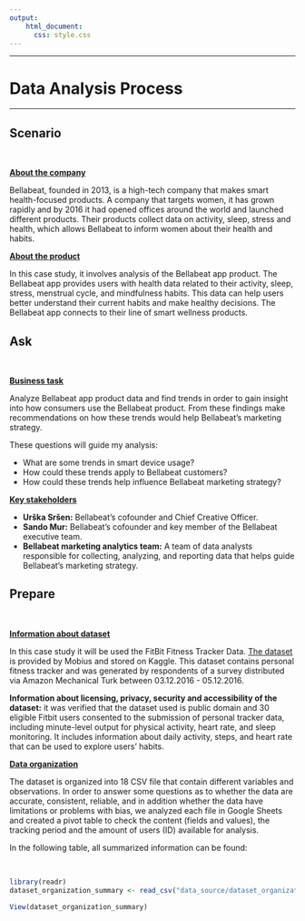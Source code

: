 ```yaml
---
output: 
    html_document:
      css: style.css
---
```


------------------------------------------------------------------------

# Data Analysis Process {.tabset .tabset-fade .tabset-pills}

------------------------------------------------------------------------

## Scenario {.tabset .tabset-fade}

<br>

[**About the company**]{.underline}

Bellabeat, founded in 2013, is a high-tech company that makes smart health-focused products. A company that targets women, it has grown rapidly and by 2016 it had opened offices around the world and launched different products. Their products collect data on activity, sleep, stress and health, which allows Bellabeat to inform women about their health and habits.

[**About the product**]{.underline}

In this case study, it involves analysis of the Bellabeat app product. The Bellabeat app provides users with health data related to their activity, sleep, stress, menstrual cycle, and mindfulness habits. This data can help users better understand their current habits and make healthy decisions. The Bellabeat app connects to their line of smart wellness products.

## Ask {.tabset .tabset-fade}

<br>

[**Business task**]{.underline}

Analyze Bellabeat app product data and find trends in order to gain insight into how consumers use the Bellabeat product. From these findings make recommendations on how these trends would help Bellabeat's marketing strategy.

These questions will guide my analysis:

-   What are some trends in smart device usage?
-   How could these trends apply to Bellabeat customers?
-   How could these trends help influence Bellabeat marketing strategy?

[**Key stakeholders**]{.underline}

-   **Urška Sršen:** Bellabeat's cofounder and Chief Creative Officer.
-   **Sando Mur:** Bellabeat's cofounder and key member of the Bellabeat executive team.
-   **Bellabeat marketing analytics team:** A team of data analysts responsible for collecting, analyzing, and reporting data that helps guide Bellabeat's marketing strategy.

## Prepare {.tabset .tabset-fade}

<br>

[**Information about dataset**]{.underline}

In this case study it will be used the FitBit Fitness Tracker Data. [The dataset](https://www.kaggle.com/datasets/arashnic/fitbit) is provided by Mobius and stored on Kaggle. This dataset contains personal fitness tracker and was generated by respondents of a survey distributed via Amazon Mechanical Turk between 03.12.2016 - 05.12.2016.

**Information about licensing, privacy, security and accessibility of the dataset:** it was verified that the dataset used is public domain and 30 eligible Fitbit users consented to the submission of personal tracker data, including minute-level output for physical activity, heart rate, and sleep monitoring. It includes information about daily activity, steps, and heart rate that can be used to explore users' habits.

[**Data organization**]{.underline}

The dataset is organized into 18 CSV file that contain different variables and observations. In order to answer some questions as to whether the data are accurate, consistent, reliable, and in addition whether the data have limitations or problems with bias, we analyzed each file in Google Sheets and created a pivot table to check the content (fields and values), the tracking period and the amount of users (ID) available for analysis.

In the following table, all summarized information can be found:

<br>

```r

library(readr)
dataset_organization_summary <- read_csv("data_source/dataset_organization_summary.csv")

View(dataset_organization_summary)

```
